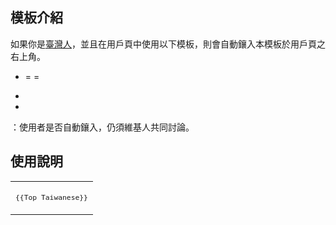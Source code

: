 == 模板介紹 ==
如果你是[[臺灣人]]，並且在用戶頁中使用以下模板，則會自動鑲入本模板於用戶頁之右上角。
* {{tl|User Taiwan}} = {{tl|User 台灣}} = {{tl|User 臺灣}}
* {{tl|User Taiwan2}}
* {{tl|User Taiwan3}}

{{注意}}：使用{{tl|User 中華民國}}者是否自動鑲入，仍須維基人共同討論。

== 使用說明 ==
{| style="background: none"
|<small><pre>
{{Top Taiwanese}}</pre></small>
|}